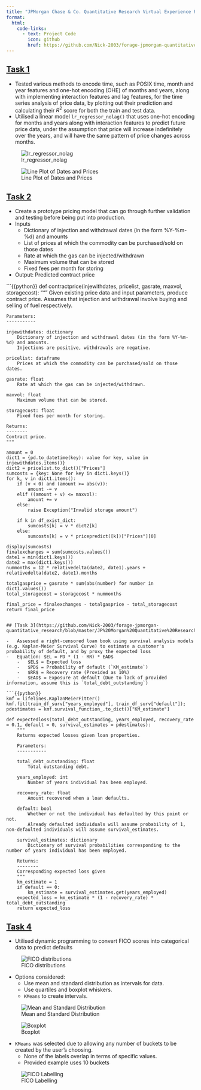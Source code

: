 ```yaml
---
title: "JPMorgan Chase & Co. Quantitative Research Virtual Experience Program"
format:
  html:
    code-links:
      - text: Project Code
        icon: github
        href: https://github.com/Nick-2003/forage-jpmorgan-quantitative_research
---
```


## [Task 1](https://github.com/Nick-2003/forage-jpmorgan-quantitative_research/blob/master/JP%20Morgan%20Quantitative%20Research%20Task%201%20(V2).ipynb)

-   Tested various methods to encode time, such as POSIX time, month and year features and one-hot encoding (OHE) of months and years, along with implementing interaction features and lag features, for the time series analysis of price data, by plotting out their prediction and calculating their $R^{2}$ score for both the train and test data.
-   Utilised a linear model `lr_regressor_nolag()` that uses one-hot encoding for months and years along with interaction features to predict future price data, under the assumption that price will increase indefinitely over the years, and will have the same pattern of price changes across months.

![lr_regressor_nolag](../assets/images/jpmorgan_quantitative_predict.png)

![Line Plot of Dates and Prices](../assets/images/jpmorgan_quantitative_future.png)

## [Task 2](https://github.com/Nick-2003/forage-jpmorgan-quantitative_research/blob/master/JP%20Morgan%20Quantitative%20Research%20Task%202%20(V1).ipynb)

-   Create a prototype pricing model that can go through further validation and testing before being put into production.
-   Inputs
    -   Dictionary of injection and withdrawal dates (in the form %Y-%m-%d) and amounts
    -   List of prices at which the commodity can be purchased/sold on those dates
    -   Rate at which the gas can be injected/withdrawn
    -   Maximum volume that can be stored
    -   Fixed fees per month for storing
-   Output: Predicted contract price

```{{python}}
def contractprice(injewithdates, pricelist, gasrate, maxvol, storagecost):
    """
    Given existing price data and input parameters, produce contract price. 
    Assumes that injection and withdrawal involve buying and selling of fuel respectively.
    
    Parameters:
    -----------
        
    injewithdates: dictionary
        Dictionary of injection and withdrawal dates (in the form %Y-%m-%d) and amounts.
        Injections are positive, withdrawals are negative.
        
    pricelist: dataframe 
        Prices at which the commodity can be purchased/sold on those dates.

    gasrate: float 
        Rate at which the gas can be injected/withdrawn.
        
    maxvol: float 
        Maximum volume that can be stored.
        
    storagecost: float
        Fixed fees per month for storing.

    Returns:
    --------
    Contract price. 
    """ 

    amount = 0
    dict1 = {pd.to_datetime(key): value for key, value in injewithdates.items()}
    dict2 = pricelist.to_dict()["Prices"]
    sumcosts = {key: None for key in dict1.keys()}
    for k, v in dict1.items(): 
        if (v < 0) and (amount >= abs(v)): 
            amount -= v
        elif ((amount + v) <= maxvol): 
            amount += v
        else: 
            raise Exception("Invalid storage amount")
        
        if k in df_exist_dict: 
            sumcosts[k] = v * dict2[k]
        else: 
            sumcosts[k] = v * pricepredict([k])["Prices"][0]

    display(sumcosts)
    finalexchanges = sum(sumcosts.values())
    date1 = min(dict1.keys())
    date2 = max(dict1.keys())
    nummonths = 12 * relativedelta(date2, date1).years + relativedelta(date2, date1).months
    
    totalgasprice = gasrate * sum(abs(number) for number in dict1.values())
    total_storagecost = storagecost * nummonths
    
    final_price = finalexchanges - totalgasprice - total_storagecost
    return final_price
```

## [Task 3](https://github.com/Nick-2003/forage-jpmorgan-quantitative_research/blob/master/JP%20Morgan%20Quantitative%20Research%20Task%203%20(V1).ipynb)

-   Assessed a right-censored loan book using survival analysis models (e.g. Kaplan-Meier Survival Curve) to estimate a customer's probability of default, and by proxy the expected loss
-   Equation: $EL = PD * (1 - RR) * EAD$
    -   $EL$ = Expected loss
    -   $PD$ = Probability of default (`KM_estimate`)
    -   $RR$ = Recovery rate (Provided as 10%)
    -   $EAD$ = Exposure at default (Due to lack of provided information, assume this is `total_debt_outstanding`)

```{{python}}
kmf = lifelines.KaplanMeierFitter()
kmf.fit(train_df_surv["years_employed"], train_df_surv["default"]);
pdestimates = kmf.survival_function_.to_dict()["KM_estimate"]

def expectedloss(total_debt_outstanding, years_employed, recovery_rate = 0.1, default = 0, survival_estimates = pdestimates): 
    """
    Returns expected losses given loan properties. 
    
    Parameters:
    -----------
        
    total_debt_outstanding: float
        Total outstanding debt. 

    years_employed: int
        Number of years individual has been employed. 

    recovery_rate: float
        Amount recovered when a loan defaults.

    default: bool
        Whether or not the individual has defaulted by this point or not. 
        Already defaulted individuals will assume probability of 1, non-defaulted individuals will assume survival_estimates.

    survival_estimates: dictionary 
        Dictionary of survival probabilities corresponding to the number of years individual has been employed.
        
    Returns:
    --------
    Corresponding expected loss given 
    """ 
    km_estimate = 1 
    if default == 0: 
        km_estimate = survival_estimates.get(years_employed)
    expected_loss = km_estimate * (1 - recovery_rate) * total_debt_outstanding
    return expected_loss 
```

## [Task 4](https://github.com/Nick-2003/forage-jpmorgan-quantitative_research/blob/master/JP%20Morgan%20Quantitative%20Research%20Task%204%20(V1).ipynb)

-   Utilised dynamic programming to convert FICO scores into categorical data to predict defaults

![FICO distributions](../assets/images/jpmorgan_quantitative_fico_dist.png)

-   Options considered:
    -   Use mean and standard distribution as intervals for data.
    -   Use quartiles and boxplot whiskers.
    -   `KMeans` to create intervals.

![Mean and Standard Distribution](../assets/images/jpmorgan_quantitative_sdev_dist.png)

![Boxplot](../assets/images/jpmorgan_quantitative_boxplot.png)

-   `KMeans` was selected due to allowing any number of buckets to be created by the user's choosing.
    -   None of the labels overlap in terms of specific values.
    -   Provided example uses 10 buckets

![FICO Labelling](../assets/images/jpmorgan_quantitative_fico_labelling.png)
